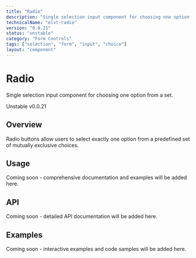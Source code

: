 ```yaml
---
title: "Radio"
description: "Single selection input component for choosing one option from a set."
technicalName: "elvt-radio"
version: "0.0.21"
status: "unstable"
category: "Form Controls"
tags: ["selection", "form", "input", "choice"]
layout: "component"
---
```


# Radio

Single selection input component for choosing one option from a set.

<elvt-badge tone="warning" size="small">Unstable</elvt-badge> <elvt-badge tone="neutral" size="small">v0.0.21</elvt-badge>

## Overview

Radio buttons allow users to select exactly one option from a predefined set of mutually exclusive choices.

## Usage

Coming soon - comprehensive documentation and examples will be added here.

## API

Coming soon - detailed API documentation will be added here.

## Examples

Coming soon - interactive examples and code samples will be added here.
